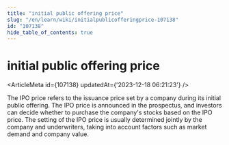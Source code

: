 ```yaml
---
title: "initial public offering price"
slug: "/en/learn/wiki/initialpublicofferingprice-107138"
id: "107138"
hide_table_of_contents: true
---
```



# initial public offering price

<ArticleMeta id={107138} updatedAt={'2023-12-18 06:21:23'} />
<div className='border-solid border-b border-t-0 my-4 border-[var(--ifm-color-gray-300)]' />

The IPO price refers to the issuance price set by a company during its initial public offering. The IPO price is announced in the prospectus, and investors can decide whether to purchase the company's stocks based on the IPO price. The setting of the IPO price is usually determined jointly by the company and underwriters, taking into account factors such as market demand and company value.
